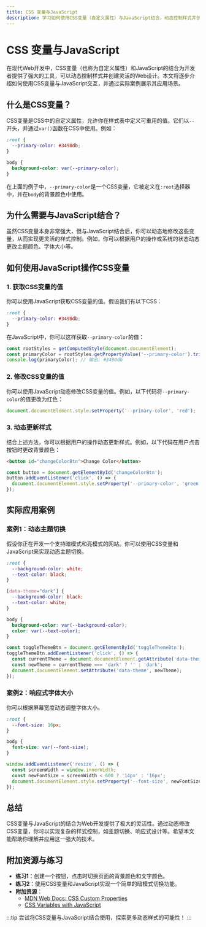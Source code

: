```yaml
---
title: CSS 变量与JavaScript
description: 学习如何使用CSS变量（自定义属性）与JavaScript结合，动态控制样式并创建灵活的Web设计。
---
```


# CSS 变量与JavaScript

在现代Web开发中，CSS变量（也称为自定义属性）和JavaScript的结合为开发者提供了强大的工具，可以动态控制样式并创建灵活的Web设计。本文将逐步介绍如何使用CSS变量与JavaScript交互，并通过实际案例展示其应用场景。

## 什么是CSS变量？

CSS变量是CSS中的自定义属性，允许你在样式表中定义可重用的值。它们以`--`开头，并通过`var()`函数在CSS中使用。例如：

```css
:root {
  --primary-color: #3498db;
}

body {
  background-color: var(--primary-color);
}
```

在上面的例子中，`--primary-color`是一个CSS变量，它被定义在`:root`选择器中，并在`body`的背景颜色中使用。

## 为什么需要与JavaScript结合？

虽然CSS变量本身非常强大，但与JavaScript结合后，你可以动态地修改这些变量，从而实现更灵活的样式控制。例如，你可以根据用户的操作或系统的状态动态更改主题颜色、字体大小等。

## 如何使用JavaScript操作CSS变量

### 1. 获取CSS变量的值

你可以使用JavaScript获取CSS变量的值。假设我们有以下CSS：

```css
:root {
  --primary-color: #3498db;
}
```

在JavaScript中，你可以这样获取`--primary-color`的值：

```javascript
const rootStyles = getComputedStyle(document.documentElement);
const primaryColor = rootStyles.getPropertyValue('--primary-color').trim();
console.log(primaryColor); // 输出: #3498db
```

### 2. 修改CSS变量的值

你可以使用JavaScript动态修改CSS变量的值。例如，以下代码将`--primary-color`的值更改为红色：

```javascript
document.documentElement.style.setProperty('--primary-color', 'red');
```

### 3. 动态更新样式

结合上述方法，你可以根据用户的操作动态更新样式。例如，以下代码在用户点击按钮时更改背景颜色：

```html
<button id="changeColorBtn">Change Color</button>
```

```javascript
const button = document.getElementById('changeColorBtn');
button.addEventListener('click', () => {
  document.documentElement.style.setProperty('--primary-color', 'green');
});
```

## 实际应用案例

### 案例1：动态主题切换

假设你正在开发一个支持暗模式和亮模式的网站。你可以使用CSS变量和JavaScript来实现动态主题切换。

```css
:root {
  --background-color: white;
  --text-color: black;
}

[data-theme="dark"] {
  --background-color: black;
  --text-color: white;
}

body {
  background-color: var(--background-color);
  color: var(--text-color);
}
```

```javascript
const toggleThemeBtn = document.getElementById('toggleThemeBtn');
toggleThemeBtn.addEventListener('click', () => {
  const currentTheme = document.documentElement.getAttribute('data-theme');
  const newTheme = currentTheme === 'dark' ? '' : 'dark';
  document.documentElement.setAttribute('data-theme', newTheme);
});
```

### 案例2：响应式字体大小

你可以根据屏幕宽度动态调整字体大小。

```css
:root {
  --font-size: 16px;
}

body {
  font-size: var(--font-size);
}
```

```javascript
window.addEventListener('resize', () => {
  const screenWidth = window.innerWidth;
  const newFontSize = screenWidth < 600 ? '14px' : '16px';
  document.documentElement.style.setProperty('--font-size', newFontSize);
});
```

## 总结

CSS变量与JavaScript的结合为Web开发提供了极大的灵活性。通过动态修改CSS变量，你可以实现复杂的样式控制，如主题切换、响应式设计等。希望本文能帮助你理解并应用这一强大的技术。

## 附加资源与练习

- **练习1**：创建一个按钮，点击时切换页面的背景颜色和文字颜色。
- **练习2**：使用CSS变量和JavaScript实现一个简单的暗模式切换功能。
- **附加资源**：
  - [MDN Web Docs: CSS Custom Properties](https://developer.mozilla.org/en-US/docs/Web/CSS/Using_CSS_custom_properties)
  - [CSS Variables with JavaScript](https://css-tricks.com/updating-a-css-variable-with-javascript/)

:::tip
尝试将CSS变量与JavaScript结合使用，探索更多动态样式的可能性！
:::